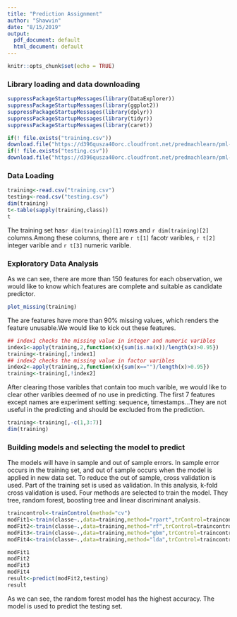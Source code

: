 ```yaml
---
title: "Prediction Assignment"
author: "Shawvin"
date: "8/15/2019"
output:
  pdf_document: default
  html_document: default
---
```


```r
knitr::opts_chunk$set(echo = TRUE)
```
### Library loading and data downloading
```r
suppressPackageStartupMessages(library(DataExplorer))
suppressPackageStartupMessages(library(ggplot2))
suppressPackageStartupMessages(library(dplyr))
suppressPackageStartupMessages(library(tidyr))
suppressPackageStartupMessages(library(caret))

if(! file.exists("training.csv"))
download.file("https://d396qusza40orc.cloudfront.net/predmachlearn/pml-training.csv","training.csv")
if(! file.exists("testing.csv"))
download.file("https://d396qusza40orc.cloudfront.net/predmachlearn/pml-testing.csv","testing.csv")
```


### Data Loading
```r
training<-read.csv("training.csv")
testing<-read.csv("testing.csv")
dim(training)
t<-table(sapply(training,class))
t
```
The training set has`r dim(training)[1]` rows and `r dim(training)[2]` columns.Among these columns, there are `r t[1]` facotr varibles, `r t[2]` integer varible and `r t[3]` numeric varible. 

### Exploratory Data Analysis
As we can see, there are more than 150 features for each observation, we would like to know which features are complete and suitable as candidate predictor.
```r
plot_missing(training)
```

The are features have more than 90% missing values, which renders the feature unusable.We would like to kick out these features.
```r
## index1 checks the missing value in integer and numeric varibles
index1<-apply(training,2,function(x){sum(is.na(x))/length(x)>0.95})
training<-training[,!index1]
## index2 checks the missing value in factor varibles
index2<-apply(training,2,function(x){sum(x=="")/length(x)>0.95})
training<-training[,!index2]
```
After clearing those varibles that contain too much varible, we would like to clear other varibles deemed of no use in predicting.
The first 7 features except names are experiment setting: sequence, timestamps...They are not useful in the predicting and should be excluded from the prediction.
```r
training<-training[,-c(1,3:7)]
dim(training)
```

### Building models and selecting the model to predict
The models will have in sample and out of sample errors. In sample error occurs in the training set, and out of sample occurs when the model is applied in new data set. To reduce the out of sample, cross validation is used. Part of the training set is used as validation. 
In this analysis, k-fold cross validation is used.
Four methods are selected to train the model. They tree, random forest, boosting tree and linear discriminant analysis.

```r
traincontrol<-trainControl(method="cv")
modFit1<-train(classe~.,data=training,method="rpart",trControl=traincontrol)
modFit2<-train(classe~.,data=training,method="rf",trControl=traincontrol)
modFit3<-train(classe~.,data=training,method="gbm",trControl=traincontrol,verbose=FALSE)
modFit4<-train(classe~.,data=training,method="lda",trControl=traincontrol)

modFit1
modFit2
modFit3
modFit4
result<-predict(modFit2,testing)
result
```

As we can see, the random forest model has the highest accuracy. The model is used to predict the testing set.


